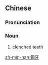{{also|钢牙}}
==Chinese==
{{zh-forms|s=钢牙}}

===Pronunciation===
{{zh-pron
|m=gāngyá
|cat=n
}}

===Noun===
{{zh-noun}}

# {{lb|zh|archaic}} clenched teeth

[[zh-min-nan:鋼牙]]